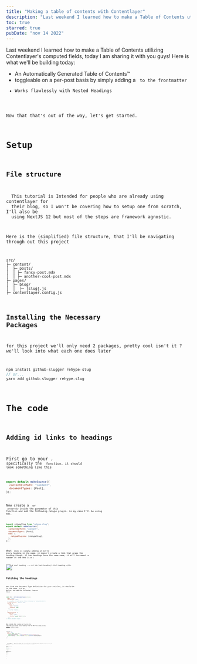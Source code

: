 ```yaml
---
title: "Making a table of contents with Contentlayer"
description: "Last weekend I learned how to make a Table of Contents utilizing Contentlayer's computed fields, today I am sharing it with you guys!"
toc: true
starred: true
pubDate: "nov 14 2022"
---
```



Last weekend I learned how to make a Table of Contents utilizing Contentlayer's computed fields, today I am sharing it with you guys! Here is what we'll be building today:

- An Automatically Generated Table of Contents™
- toggleable on a per-post basis by simply adding a <Code code="toc: true" inline /> to the frontmatter
- Works flawlessly with Nested Headings

Now that that's out of the way, let's get started.

# Setup

## File structure

<Callout title="Intended Audience" type="blue">
  This tutorial is Intended for people who are already using contentlayer for
  their blog, so I won't be covering how to setup one from scratch, I'll also be
  using NextJS 12 but most of the steps are framework agnostic.
</Callout>

Here is the (simplified) file structure, that I'll be navigating through out this
project

```plaintext
src/
├─ content/
│  ├─ posts/
│  │ ├─ fancy-post.mdx
│  │ ├─ another-cool-post.mdx
├─ pages/
│  ├─ blog/
│  │  ├─ [slug].js
├─ contentlayer.config.js
```

## Installing the Necessary Packages

for this project we'll only need 2 packages, pretty cool isn't it ? we'll look into what each one does later

```js
npm install github-slugger rehype-slug
// or...
yarn add github-slugger rehype-slug
```

# The code

## Adding id links to headings

First go to your <Code code="let x = 2" lang="js"  inline />, specifically the <Code code="makeSource" inline /> function, it should look something like this

```js title="contentlayer.config.js"
export default makeSource({
  contentDirPath: "content",
  documentTypes: [Post],
});
```

Now create a <Code code="markdown" inline /> or <Code code="mdx" inline /> proprety inside the parameter of this function and add the following rehype plugin. in my case I'll be using mdx.

```js {1,6} title="contentlayer.config.js"
import rehypeSlug from "rehype-slug";
export default makeSource({
  contentDirPath: "content",
  documentTypes: [Post],
  mdx: {
    rehypePlugins: [rehypeSlug],
  },
});
```

What <Code code="rehypeSlug" inline /> does is simply adding an id to every heading in the page, it doesn't create a link that wraps the heading though, if two headings have the same name, it will increment a number at the end (i.e <Code code="cool-heading-1" inline />)

<Img
  src="/rehypeSlug.webp"
  alt="# cool heading --> <h1 id='cool-heading'> Cool Heading </h1>"
/>

## Fetching the headings

Now find the Document Type Definition for your articles, it should be in the same <Code code="contentlayer.config.js" inline /> file as before, and add the following <Code code="headings" inline /> Computed Value.

```js showLineNumbers {13-17} title="contentlayer.config.js"
const Post = defineDocumentType(() => ({
  name: "Post",
  contentType: "mdx",
  // Location of Post source files (relative to `contentDirPath`)
  filePathPattern: `posts/*.mdx`,
  fields: {
    title: {
      type: "string",
      required: true,
    },
    // other fields...
  },
  computedFields: {
    headings: {
      type: "json",
      resolve: async (doc) => {},
    },
// Other Document types...
```

Now inside the <Code code="resolve" inline /> method we'll write the code that will fetch every heading from the MDX file using a very <del class="line-through text-stone-700">simple</del> complex regex.

```js /headingsRegex/ title="contentlayer.config.js"
headings: {
  type: "json",
  resolve: async (doc) => {
    const headingsRegex = /\n(?<flag>#{1,6})\s+(?<content>.+)/g;
    const headings = Array.from(doc.body.raw.matchAll(headingsRegex))
  },
},
```


<Callout title="Explaining the Regex 🗿" client:load>
  In short, <Code lang="md" code="Hi ## It's me" inline /> and <Code lang="md" code="###nospace" inline /> won't match, but <Code code="# Hello World" inline lang="md" /> will. Along with it 2 properties will be returned. <Code code='flag = "#"' lang="js" inline /> and <Code lang="js" code='content= "Hello World"' inline /> which we'll be using later.
  <details class="text-black text-lg">
    <summary class="cursor-pointer">Show More</summary>
  - <Code code="\n" inline /> matches any new lines, this means that #'s in the middle of the line won't be captured
  - <Code code="(?\<flag\>#{1-6})" inline /> matches any number of #'s between 1 and 6 and also stores what's matched in a **Named Control Group** called <Code code="flag" inline />
  - <Code code="\s+" inline /> to match one or more spaces after the hashtag symbols
  - <Code code="(?\<content\>.+)" inline /> matches any thing except a line break and, and once again the result is stored in a control group called `content`
  - finally <Code code="g" inline /> stands for global and is used to catch all the instances that match the expression and not just the first one
  </details>
</Callout>
Now we'll map over the array of matches in the document and return the data that we'll need, which is derived from the regex **Named Control Groups**, notice how we used <Code code="flag.length" inline /> to count the number of hashtags in the heading thus getting the heading's level. finally let's return the data we've mapped over.
```js /headings/2-3 title="contentlayer.config.js"
headings: {
  type: "json",
  resolve: async (doc) => {
    const regXHeader = /\n(?<flag>#{1,6})\s+(?<content>.+)/g;


    const headings = Array.from(doc.body.raw.matchAll(regXHeader)).map(
        ({ groups }) => {
          const flag = groups?.flag;
          const content = groups?.content;
          return {
            level: flag.length,
            text: content,
          };
        }
      );
      return headings;
  },
},
```

We also need to generate a slug from the contents of the headings, which _crucially_ needs to be the same as the one we generated earlier, that's why we'll use **github-slugger because it uses the same generation method rehype-slug**. we made sure to check whether content is empty or not to avoid getting an error if there is an empty heading somewhere.

```js {1,2,15,7} /slugger/2-3 title="contentlayer.config.js"
// make sure to have this import at the top of the file
import GithubSlugger from "github-slugger"
headings: {
  type: "json",
  resolve: async (doc) => {
    const regXHeader = /\n(?<flag>#{1,6})\s+(?<content>.+)/g;
    const slugger = new GithubSlugger()
    const headings = Array.from(doc.body.raw.matchAll(regXHeader)).map(
        ({ groups }) => {
          const flag = groups?.flag;
          const content = groups?.content;
          return {
            level: flag.length,
            text: content,
            slug: content ? slugger.slug(content) : undefined
          };
        }
      );
      return headings;
    },
}
```

## Displaying the TOC

Now that most of the logic is done, move to your posts page, mine is <Code code="src/pages/posts/[slug].jsx" inline />, somewhere before or after the mdx component

```js showLineNumbers
export const getStaticProps = () => {
  // your post fetching logic goes here
  return { props: { post } }
}
export default function singlePostPage( { post } ) {

  return (
    <div>
      <h3>On this page<h3>
      <div>
        {/* leave this empty for now*/}
      </div>
    </div>

    {/* the rest of the page goes here*/}
  )
}
```

Now we'll map over the headings and display the table of contents, I've intentially made the styling pretty barebones so that you have the liberty to use whatever framework you want.

```js
<div>
  <h3>On this page<h3>
  <div>
        {post.headings.map(heading => {
          return (
            <div key={`#${heading.slug}`}>
              <a href={heading.slug}>
                {heading.text}
              </a>
            </div>
          )
        })}
  </div>
</div>
```

### Handling Nested Headings

you might have noticed that the one thing that's missing right now, is that all the headings appear as if they are on the same level even when they're not, you could go about this programatically with nested arrays, but I found the best method was to keep it simple and conditionally add a <Code code="padding-left" inline /> depending on the heading level.

so if the top-level heading, then we add no padding and if it's a second-level heading we add say <Code code="padding-left: 1rem" inline /> and so on

To start let's go back to the <Code code="contentlayer.config.js" inline /> and convert the level number to words (i.e 1 -> one, 2 -> two, etc..)

```js {11-13} title="contentlayer.config.js"
headings: {
  type: "json",
  resolve: async (doc) => {
    const regXHeader = /\n(?<flag>#{1,6})\s+(?<content>.+)/g;
    const slugger = new GithubSlugger()
    const headings = Array.from(doc.body.raw.matchAll(regXHeader)).map(
        ({ groups }) => {
          const flag = groups?.flag;
          const content = groups?.content;
          return {
            level: flag?.length == 1 ? "one"
            : flag?.length == 2 ? "two"
            : "three",
            text: content,
            slug: content ? slugger.slug(content) : undefined
          };
        }
      );
      return headings;
    },
}
```

now go back to <Code code="[slug].js" inline /> and add a data-attribute to the Table of contents' <Code code="\<a\>" inline /> tags.

```js /data-level={heading.level}/
<div>
  <h3>On this page<h3>
  <div>
        {post.headings.map(heading => {
          return (
            <div key={`#${heading.slug}`}>
              <a data-level={heading.level} href={heading.slug}>
                {heading.text}
              </a>
            </div>
          )
        })}
  </div>
</div>
```

and simply conditionally style the a tags based on the value of that data-attribute, the reason we converted the level into words is because apparently data-attributes don't accept numbers as values.

```css
a[data-level="two"] {
  padding-left: 2px;
}

a[data-level="three"] {
  padding-left: 4px;
}

a[data-level="four"] {
  padding-left: 6px;
}
```

If you're using tailwindcss 3v, you can do the same thing pretty elegantly too

```jsx
<a
  className="data-[level=two]:pl-2 data-[level=three]:pl-4"
  data-level={heading.level}
  href={heading.slug}
>
  {heading.text}
</a>
```

### Adding toggleability

As a final touch let's allow ourselves to toggle the TOC on a per-post basis, once again we'll need to go back to the contentlayer config and a `toc` field that's set to <Code code="false" inline /> by default

```js showLineNumbers {14-18} title="contentlayer.config.js"
  fields: {
    title: {
      type: "string",
      required: true,
    },
    date: {
      type: "string",
      required: true,
    },
    description: {
      type: "string",
      required: true,
    },
    toc: {
      type: "boolean",
      required: false,
      default: false,
    },
  },
```

then only show the TOC when the field is set to <Code code="true" inline />

```js {1,16}
{post.toc ? (
<div>
  <h3>On this page<h3>
  <div>
        {post.headings.map(heading => {
          return (
            <div key={`#${heading.slug}`}>
              <a data-level={heading.level} href={heading.slug}>
                {heading.text}
              </a>
            </div>
          )
        })}
  </div>
</div>
): undefined }
```

# Final thoughts

And that's it! I hope you got your TOC working, if you're facing any problems feel free to reach out on mastodon! this article has been soo fun to write. I'll see you again in a few weeks
